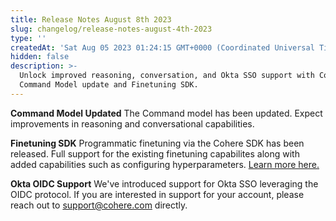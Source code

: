 ```yaml
---
title: Release Notes August 8th 2023
slug: changelog/release-notes-august-4th-2023
type: ''
createdAt: 'Sat Aug 05 2023 01:24:15 GMT+0000 (Coordinated Universal Time)'
hidden: false
description: >-
  Unlock improved reasoning, conversation, and Okta SSO support with Cohere's
  Command Model update and Finetuning SDK.
---
```

**Command Model Updated**
The Command model has been updated. Expect improvements in reasoning and conversational capabilities.

**Finetuning SDK**
Programmatic finetuning via the Cohere SDK has been released. Full support for the existing finetuning capabilites along with added capabilities such as configuring hyperparameters. [Learn more here.](/docs/fine-tuning-with-the-python-sdk)

**Okta OIDC Support** 
We've introduced support for Okta SSO leveraging the OIDC protocol. If you are interested in support for your account, please reach out to [support@cohere.com](mailto:support@cohere.com) directly.
